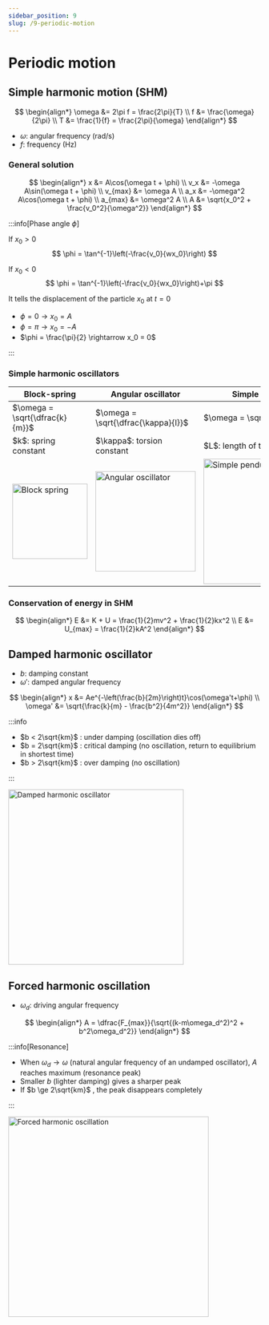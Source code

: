 ```yaml
---
sidebar_position: 9
slug: /9-periodic-motion
---
```



# Periodic motion

## Simple harmonic motion (SHM)

$$
\begin{align*}
\omega &= 2\pi f = \frac{2\pi}{T} \\
f &= \frac{\omega}{2\pi} \\
T &= \frac{1}{f} = \frac{2\pi}{\omega}
\end{align*}
$$

- $\omega$: angular frequency (rad/s)
- $f$: frequency (Hz)

### General solution

<Row>
<Column>

$$
\begin{align*}
x &= A\cos(\omega t + \phi) \\
v_x &= -\omega A\sin(\omega t + \phi) \\
v_{max} &= \omega A \\
a_x &= -\omega^2 A\cos(\omega t + \phi) \\
a_{max} &= \omega^2 A \\
A &= \sqrt{x_0^2 + \frac{v_0^2}{\omega^2}}
\end{align*}
$$

</Column>
<Column>

:::info[Phase angle $\phi$]

If $x_0>0$
$$
\phi = \tan^{-1}\left(-\frac{v_0}{wx_0}\right)
$$

If $x_0<0$
$$
\phi = \tan^{-1}\left(-\frac{v_0}{wx_0}\right)+\pi
$$

It tells the displacement of the particle $x_0$ at $t = 0$

- $\phi = 0 \rightarrow x_0 = A$
- $\phi = \pi \rightarrow x_0 = -A$
- $\phi = \frac{\pi}{2} \rightarrow x_0 = 0$

:::

</Column>
</Row>

### Simple harmonic oscillators

<Table>
<thead>
<tr>
    <Th>Block-spring</Th>
    <Th>Angular oscillator</Th>
    <Th>Simple pendulum</Th>
    <Th>Physical pendulum</Th>
</tr>
</thead>
<tbody>
<tr>
    <Td>$\omega = \sqrt{\dfrac{k}{m}}$</Td>
    <Td>$\omega = \sqrt{\dfrac{\kappa}{I}}$</Td>
    <Td>$\omega = \sqrt{\dfrac{g}{L}}$</Td>
    <Td>$\omega = \sqrt{\dfrac{mgd}{I}}$</Td>
</tr>
<tr>
    <Td>$k$: spring constant</Td>
    <Td>$\kappa$: torsion constant</Td>
    <Td>$L$: length of the pendulum</Td>
    <Td>$d$: distance from the pivot to its CG</Td>
</tr>
<tr>
    <Td><img src="/img/figures/block-spring.png" alt="Block spring" width="150" /></Td>
    <Td><img src="/img/figures/angular-oscillator.png" alt="Angular oscillator" width="200" /></Td>
    <Td><img src="/img/figures/simple-pendulum.png" alt="Simple pendulum" width="250" /></Td>
    <Td><img src="/img/figures/physical-pendulum.png" alt="Physical pendulum" width="250" /></Td>
</tr>
</tbody>
</Table>

### Conservation of energy in SHM

$$
\begin{align*}
E &= K + U = \frac{1}{2}mv^2 + \frac{1}{2}kx^2 \\
E &= U_{max} = \frac{1}{2}kA^2
\end{align*}
$$

## Damped harmonic oscillator

<Row>
<Column col="7">

- $b$: damping constant
- $\omega'$: damped angular frequency

$$
\begin{align*}
x &= Ae^{-\left(\frac{b}{2m}\right)t}\cos(\omega't+\phi) \\
\omega' &= \sqrt{\frac{k}{m} - \frac{b^2}{4m^2}}
\end{align*}
$$

:::info

- $b < 2\sqrt{km}$ : under damping (oscillation dies off)
- $b = 2\sqrt{km}$ : critical damping (no oscillation, return to equilibrium in shortest time)
- $b > 2\sqrt{km}$ : over damping (no oscillation)

:::

</Column>
<Column col="5">
<img src="/img/figures/damped-harmonic-oscillator.png" alt="Damped harmonic oscillator" width="350" />
</Column>
</Row>

## Forced harmonic oscillation

<Row>
<Column col="7">

- $\omega_d$: driving angular frequency

$$
\begin{align*}
A = \dfrac{F_{max}}{\sqrt{(k-m\omega_d^2)^2 + b^2\omega_d^2}}
\end{align*}
$$

:::info[Resonance]

- When $\omega_d \rightarrow \omega$ (natural angular frequency of an undamped oscillator), $A$ reaches maximum (resonance peak)
- Smaller $b$ (lighter damping) gives a sharper peak
- If $b \ge 2\sqrt{km}$ , the peak disappears completely

:::

</Column>
<Column col="5">
<img src="/img/figures/forced-harmonic-oscillation.png" alt="Forced harmonic oscillation" width="400" />
</Column>
</Row>
